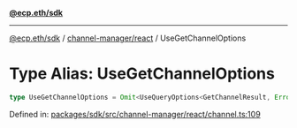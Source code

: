 [**@ecp.eth/sdk**](../../../index.mdx)

***

[@ecp.eth/sdk](/sdk-reference/index.mdx) / [channel-manager/react](/sdk-reference/channel-manager/react/index.mdx) / UseGetChannelOptions

# Type Alias: UseGetChannelOptions

```ts
type UseGetChannelOptions = Omit<UseQueryOptions<GetChannelResult, Error>, "queryKey" | "queryFn">;
```

Defined in: [packages/sdk/src/channel-manager/react/channel.ts:109](https://github.com/ecp-eth/comments-monorepo/blob/main/packages/sdk/src/channel-manager/react/channel.ts#L109)
